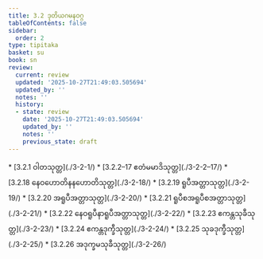 ```yaml
---
title: 3.2 ဒုတိယဂမနဝဂ္ဂ
tableOfContents: false
sidebar:
  order: 2
type: tipitaka
basket: su
book: sn
review:
  current: review
  updated: '2025-10-27T21:49:03.505694'
  updated_by: ''
  notes: ''
  history:
  - state: review
    date: '2025-10-27T21:49:03.505694'
    updated_by: ''
    notes: ''
    previous_state: draft
---
```



<ReviewStatus review={frontmatter.review} showDetails={true} />

<HypothesisAnnotation frontmatter={frontmatter} />

<DynamicBreadcrumb />



<TableOfContents book="sn" section="3.2">
* [3.2.1 ဝါတသုတ္တ](./3-2-1/)
* [3.2.2–17 ဧတံမမာဒိသုတ္တ](./3-2-2–17/)
* [3.2.18 နေဝဟောတိနနဟောတိသုတ္တ](./3-2-18/)
* [3.2.19 ရူပီအတ္တာသုတ္တ](./3-2-19/)
* [3.2.20 အရူပီအတ္တာသုတ္တ](./3-2-20/)
* [3.2.21 ရူပီစအရူပီစအတ္တာသုတ္တ](./3-2-21/)
* [3.2.22 နေဝရူပီနာရူပီအတ္တာသုတ္တ](./3-2-22/)
* [3.2.23 ဧကန္တသုခီသုတ္တ](./3-2-23/)
* [3.2.24 ဧကန္တဒုက္ခီသုတ္တ](./3-2-24/)
* [3.2.25 သုခဒုက္ခီသုတ္တ](./3-2-25/)
* [3.2.26 အဒုက္ခမသုခီသုတ္တ](./3-2-26/)
</TableOfContents>